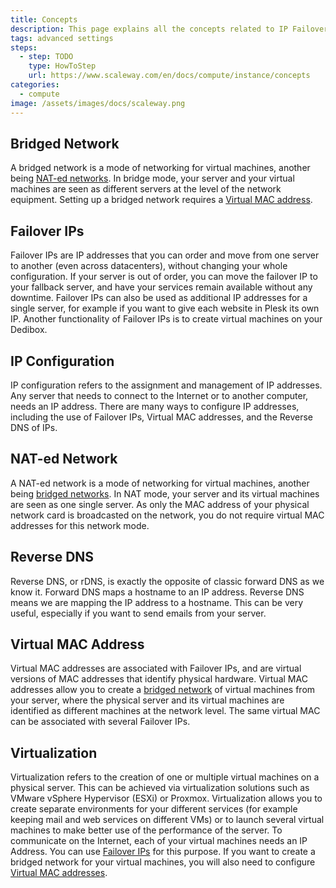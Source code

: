 ```yaml
---
title: Concepts
description: This page explains all the concepts related to IP Failover
tags: advanced settings
steps:
  - step: TODO
    type: HowToStep
    url: https://www.scaleway.com/en/docs/compute/instance/concepts
categories:
  - compute
image: /assets/images/docs/scaleway.png
---
```


<Concept opened>

## Bridged Network

A bridged network is a mode of networking for virtual machines, another being [NAT-ed networks](/dedibox-network/ip-failover/concepts#nat-ed-network). In bridge mode, your server and your virtual machines are seen as different servers at the level of the network equipment. Setting up a bridged network requires a [Virtual MAC address](/dedibox-network/ip-failover/concepts#virtual-mac-address).

</Concept>

<Concept opened>

## Failover IPs

Failover IPs are IP addresses that you can order and move from one server to another (even across datacenters), without changing your whole configuration. If your server is out of order, you can move the failover IP to your fallback server, and have your services remain available without any downtime. Failover IPs can also be used as additional IP addresses for a single server, for example if you want to give each website in Plesk its own IP. Another functionality of Failover IPs is to create virtual machines on your Dedibox.

</Concept>

<Concept opened>

## IP Configuration

IP configuration refers to the assignment and management of IP addresses. Any server that needs to connect to the Internet or to another computer, needs an IP address. There are many ways to configure IP addresses, including the use of Failover IPs, Virtual MAC addresses, and the Reverse DNS of IPs.

</Concept>

<Concept opened>

## NAT-ed Network

A NAT-ed network is a mode of networking for virtual machines, another being [bridged networks](/dedibox-network/ip-failover/concepts#bridged-network). In NAT mode, your server and its virtual machines are seen as one single server. As only the MAC address of your physical network card is broadcasted on the network, you do not require virtual MAC addresses for this network mode.

</Concept>

<Concept>

## Reverse DNS

Reverse DNS, or rDNS, is exactly the opposite of classic forward DNS as we know it. Forward DNS maps a hostname to an IP address. Reverse DNS means we are mapping the IP address to a hostname. This can be very useful, especially if you want to send emails from your server.

</Concept>

<Concept>

## Virtual MAC Address

Virtual MAC addresses are associated with Failover IPs, and are virtual versions of MAC addresses that identify physical hardware. Virtual MAC addresses allow you to create a [bridged network](/dedibox-network/ip-failover/concepts#bridged-network) of virtual machines from your server, where the physical server and its virtual machines are identified as different machines at the network level. The same virtual MAC can be associated with several Failover IPs.

</Concept>

<Concept>

## Virtualization

Virtualization refers to the creation of one or multiple virtual machines on a physical server. This can be achieved via virtualization solutions such as VMware vSphere Hypervisor (ESXi) or Proxmox. Virtualization allows you to create separate environments for your different services (for example keeping mail and web services on different VMs) or to launch several virtual machines to make better use of the performance of the server. To communicate on the Internet, each of your virtual machines needs an IP Address. You can use [Failover IPs](/dedibox-network/ip-failover/concepts#failover-ips) for this purpose. If you want to create a bridged network for your virtual machines, you will also need to configure [Virtual MAC addresses](/dedibox-network/ip-failover/concepts/#virtual-mac-address).

</Concept>
